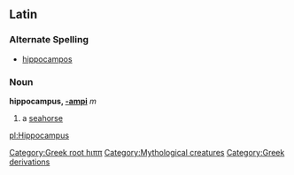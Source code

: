 ==Latin==
===Alternate Spelling===
*[[hippocampos]]
===Noun===
'''hippocampus, [[Wiktionary Appendix:Latin second declension|-ampi]]''' ''m''

#a [[seahorse]]

[[Category:Greek root hιππ]]
[[Category:Mythological creatures]]

[[pl:Hippocampus]]
[[Category:Greek derivations]]